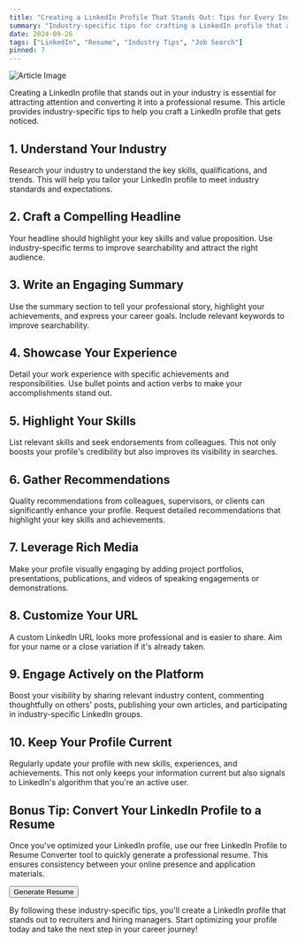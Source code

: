 ```yaml
---
title: "Creating a LinkedIn Profile That Stands Out: Tips for Every Industry"
summary: "Industry-specific tips for crafting a LinkedIn profile that attracts attention and converts seamlessly into a resume."
date: 2024-09-26
tags: ["LinkedIn", "Resume", "Industry Tips", "Job Search"]
pinned: 7
---
```


![Article Image](https://images.unsplash.com/photo-1586281380349-632531db7ed4?ixlib=rb-4.0.3&ixid=M3wxMjA3fDB8MHxwaG90by1wYWdlfHx8fGVufDB8fHx8fA%3D%3D&auto=format&fit=crop&w=2070&q=80)

Creating a LinkedIn profile that stands out in your industry is essential for attracting attention and converting it into a professional resume. This article provides industry-specific tips to help you craft a LinkedIn profile that gets noticed.

## 1. Understand Your Industry

Research your industry to understand the key skills, qualifications, and trends. This will help you tailor your LinkedIn profile to meet industry standards and expectations.

## 2. Craft a Compelling Headline

Your headline should highlight your key skills and value proposition. Use industry-specific terms to improve searchability and attract the right audience.

## 3. Write an Engaging Summary

Use the summary section to tell your professional story, highlight your achievements, and express your career goals. Include relevant keywords to improve searchability.

## 4. Showcase Your Experience

Detail your work experience with specific achievements and responsibilities. Use bullet points and action verbs to make your accomplishments stand out.

## 5. Highlight Your Skills

List relevant skills and seek endorsements from colleagues. This not only boosts your profile's credibility but also improves its visibility in searches.

## 6. Gather Recommendations

Quality recommendations from colleagues, supervisors, or clients can significantly enhance your profile. Request detailed recommendations that highlight your key skills and achievements.

## 7. Leverage Rich Media

Make your profile visually engaging by adding project portfolios, presentations, publications, and videos of speaking engagements or demonstrations.

## 8. Customize Your URL

A custom LinkedIn URL looks more professional and is easier to share. Aim for your name or a close variation if it's already taken.

## 9. Engage Actively on the Platform

Boost your visibility by sharing relevant industry content, commenting thoughtfully on others' posts, publishing your own articles, and participating in industry-specific LinkedIn groups.

## 10. Keep Your Profile Current

Regularly update your profile with new skills, experiences, and achievements. This not only keeps your information current but also signals to LinkedIn's algorithm that you're an active user.

## Bonus Tip: Convert Your LinkedIn Profile to a Resume

Once you've optimized your LinkedIn profile, use our free LinkedIn Profile to Resume Converter tool to quickly generate a professional resume. This ensures consistency between your online presence and application materials.

[<Button>Generate Resume</Button>](https://dhairya.ai/tools/linkedin-profile-to-resume)

By following these industry-specific tips, you'll create a LinkedIn profile that stands out to recruiters and hiring managers. Start optimizing your profile today and take the next step in your career journey!